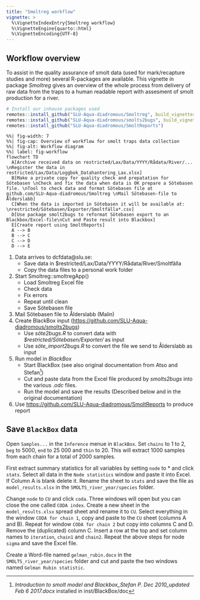 ```yaml
---
title: "Smoltreg workflow"
vignette: >
  %\VignetteIndexEntry{Smoltreg workflow}
  %\VignetteEngine{quarto::html}
  %\VignetteEncoding{UTF-8}
---
```



## Workflow overview

To assist in the quality assurance of smolt data (used for mark/recapture studies and more)
several R-packages are available. This vignette in package _Smoltreg_ gives an overview
of the whole process from delivery of raw data from the traps to a human readable report with
assesment of smolt production for a river.



```r
# Install our inhouse packages used
remotes::install_github("SLU-Aqua-diadromous/Smoltreg", build_vignettes = TRUE)
remotes::install_github("SLU-Aqua-diadromous/smolts2bugs", build_vignettes = TRUE)
remotes::install_github("SLU-Aqua-diadromous/SmoltReports")

```

```mermaid
%%| fig-width: 7
%%| fig-cap: Overview of workflow for smolt traps data collection
%%| fig-alt: Workflow diagram
%%| label: fig-workflow
flowchart TD
  A[Archive received data on restricted/Lax/Data/YYYY/Rådata/River/... \nRegister the data in restricted/Lax/Data/Loggbok_Datahantering_Lax.xlsx]
  B[Make a private copy for quality check and prepatation for Sötebasen \nCheck and fix the data when data is OK prepare a Sötebasen file. \nTool to check data and format Sötebasen file at github.com/SLU-Aqua-diadromous/Smoltreg \nMail Sötebasen-file to Ålderslabb]
  C[When the data is imported in Sötebasen it will be available at: \nrestricted/Sötebasen/Exporter/Smoltfälla*.csv]
  D[Use package smolt2bugs to reformat Sötebasen export to an Blackbox/Excel-file\nCut and Paste result into Blackbox]
  E[Create report using SmoltReports]
  A --> B
  B --> C
  C --> D
  D --> E
```



1. Data arrives to dcfdata@slu.se:
    + Save data in $restricted/Lax/Data/YYYY/Rådata/River/Smoltfälla
    + Copy the data files to a personal work folder
2. Start Smoltreg::smoltregApp()
    + Load Smoltreg Excel file
    + Check data
    + Fix errors
    + Repeat until clean
    + Save Sötebasen file
3. Mail Sötebasen file to Ålderslabb (Malin)
4. Create BlackBox input (<https://github.com/SLU-Aqua-diadromous/smolts2bugs>)
    + Use _söte2bugs.R_ to convert data with _$restricted/Sötebasen/Exporter/_ as input
    + Use _söte_import2bugs.R_ to convert the file we send to Ålderslabb as input
5. Run model in _BlackBox_
    + Start BlackBox (see also original documentation from Atso and Stefan^[_Introduction to smolt model and Blackbox_Stefan P. Dec 2010_updated Feb 6 2017.docx_ installed in inst/BlackBox/doc])
    + Cut and paste data from the Excel file produced by _smolts2bugs_ into the various _.odc_ files.
    + Run the model and save the results (Described below and in the original documentation)
6. Use <https://github.com/SLU-Aqua-diadromous/SmoltReports> to produce report

## Save `BlackBox` data

Open `Samples...` in the `Inference` menue in `BlackBox`. Set `chains` to 1 to 2, `beg` to 5000,  `end` to 25 000 and `thin` to 20. This will extract 1000 samples from each chain for a total of 2000 samples.

First extract summary statistics for all variables by setting `node` to * and click `stats`. Select all data in the `Node statistics` window and paste it into Excel. If Column A is blank delete it. Rename the sheet to `stats` and save the file as `model_results.xlsx` in the `SMOLTS_river_year/species` folder.

Change `node` to `CU` and click `coda`. Three windows will open but you can close the one called `CODA index`. Create a new sheet in the `model_results.xlsx` spread sheet and rename it to `CU`. Select everything in the window `CODA for chain 1`, copy and paste to the `CU` sheet (columns A and B). Repeat for window `CODA for chain 2` but copy into columns C and D. Remove the (duplicated) column C. Insert a row at the top and set column names to `iteration`, `chain1` and `chain2`. Repeat the above steps for node `sigma` and save the Excel file.

Create a Word-file named `gelman_rubin.docx` in the `SMOLTS_river_year/species` folder and cut and paste the two windows named `Gelman Rubin statistic`.



